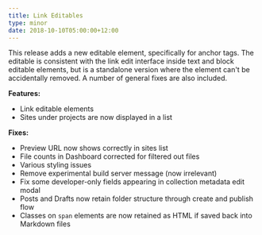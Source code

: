 ```yaml
---
title: Link Editables
type: minor
date: 2018-10-10T05:00:00+12:00
---
```


This release adds a new editable element, specifically for anchor tags. The editable is consistent with the link edit interface inside text and block editable elements, but is a standalone version where the element can't be accidentally removed. A number of general fixes are also included.

**Features:**

* Link editable elements
* Sites under projects are now displayed in a list

**Fixes:**

* Preview URL now shows correctly in sites list
* File counts in Dashboard corrected for filtered out files
* Various styling issues
* Remove experimental build server message (now irrelevant)
* Fix some developer-only fields appearing in collection metadata edit modal
* Posts and Drafts now retain folder structure through create and publish flow
* Classes on `span` elements are now retained as HTML if saved back into Markdown files